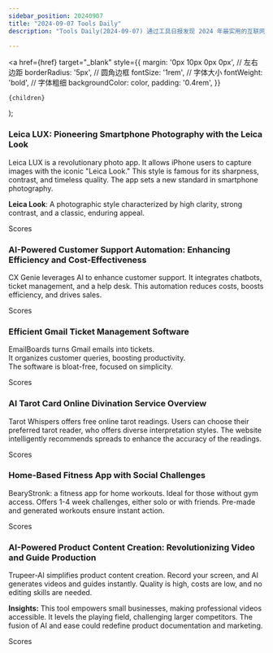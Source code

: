 ```yaml
---
sidebar_position: 20240907
title: "2024-09-07 Tools Daily"
description: "Tools Daily(2024-09-07) 通过工具日报发现 2024 年最实用的互联网软件、AI工具和产品！"

---
```



  <a
    href={href}
    target="_blank"
    style={{
      margin: '0px 10px 0px 0px', // 左右边距
      borderRadius: '5px', // 圆角边框
      fontSize: '1rem', // 字体大小
      fontWeight: 'bold', // 字体粗细
      backgroundColor: color,
      padding: '0.4rem',
    }}
  >
    {children}
  </a>
);

### Leica LUX: Pioneering Smartphone Photography with the Leica Look

Leica LUX is a revolutionary photo app. It allows iPhone users to capture images with the iconic "Leica Look." This style is famous for its sharpness, contrast, and timeless quality. The app sets a new standard in smartphone photography.

**Leica Look**: A photographic style characterized by high clarity, strong contrast, and a classic, enduring appeal.

<Link href="/news/2024/09/07/Leica-LUX-Pioneering-Smartphone-Photography-with-the-Leica-L" color="#B0C4DE">Scores</Link>

### AI-Powered Customer Support Automation: Enhancing Efficiency and Cost-Effectiveness

CX Genie leverages AI to enhance customer support. It integrates chatbots, ticket management, and a help desk. This automation reduces costs, boosts efficiency, and drives sales.

<Link href="/news/2024/09/07/AIPowered-Customer-Support-Automation-Enhancing-Efficiency-a" color="#B0C4DE">Scores</Link>

### Efficient Gmail Ticket Management Software

EmailBoards turns Gmail emails into tickets.  
It organizes customer queries, boosting productivity.  
The software is bloat-free, focused on simplicity.

<Link href="/news/2024/09/07/Efficient-Gmail-Ticket-Management-Software" color="#B0C4DE">Scores</Link>

### AI Tarot Card Online Divination Service Overview

Tarot Whispers offers free online tarot readings. Users can choose their preferred tarot reader, who offers diverse interpretation styles. The website intelligently recommends spreads to enhance the accuracy of the readings.

<Link href="/news/2024/09/07/AI-Tarot-Card-Online-Divination-Service-Overview" color="#B0C4DE">Scores</Link>

### Home-Based Fitness App with Social Challenges

BearyStronk: a fitness app for home workouts. Ideal for those without gym access. Offers 1-4 week challenges, either solo or with friends. Pre-made and generated workouts ensure instant action.

<Link href="/news/2024/09/07/HomeBased-Fitness-App-with-Social-Challenges" color="#B0C4DE">Scores</Link>

### AI-Powered Product Content Creation: Revolutionizing Video and Guide Production

Trupeer-AI simplifies product content creation. Record your screen, and AI generates videos and guides instantly. Quality is high, costs are low, and no editing skills are needed.

**Insights:**
This tool empowers small businesses, making professional videos accessible. It levels the playing field, challenging larger competitors. The fusion of AI and ease could redefine product documentation and marketing.

<Link href="/news/2024/09/07/AIPowered-Product-Content-Creation-Revolutionizing-Video-and" color="#B0C4DE">Scores</Link>

